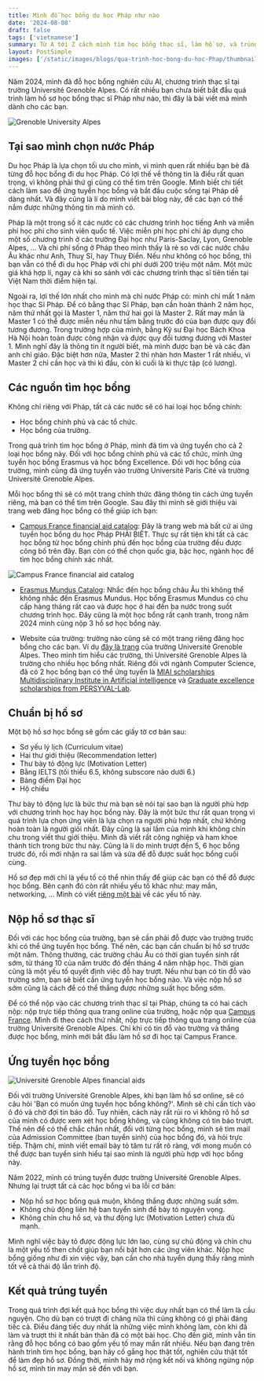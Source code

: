 ```yaml
---
title: Mình đỗ học bổng du học Pháp như nào
date: '2024-08-08'
draft: false
tags: ['vietnamese']
summary: Từ A tới Z cách mình tìm học bổng thạc sĩ, làm hồ sơ, và trúng tuyển như nào
layout: PostSimple
images: ['/static/images/blogs/qua-trinh-hoc-bong-du-hoc-Phap/thumbnail.png']
---
```


Năm 2024, mình đã đỗ học bổng nghiên cứu AI, chương trình thạc sĩ tại trường Université Grenoble Alpes. Có rất nhiều bạn chưa biết bắt đầu quá trình làm hồ sơ học bổng thạc sĩ Pháp như nào, thì đây là bài viết mà mình dành cho các bạn.

![Grenoble University Alpes](/static/images/blogs/qua-trinh-hoc-bong-du-hoc-Phap/grenoble-aples.png)

## Tại sao mình chọn nước Pháp

Du học Pháp là lựa chọn tối ưu cho mình, vì mình quen rất nhiều bạn bè đã từng đỗ học bổng đi du học Pháp. Có lợi thế về thông tin là điều rất quan trọng, vì không phải thứ gì cũng có thể tìm trên Google. Mình biết chi tiết cách làm sao để ứng tuyển học bổng và bắt đầu cuộc sống tại Pháp dễ dàng nhất. Và đây cũng là lí do mình viết bài blog này, để các bạn có thể nắm được những thông tin mà mình có.

Pháp là một trong số ít các nước có các chương trình học tiếng Anh và miễn phí học phí cho sinh viên quốc tế. Việc miễn phí học phí chỉ áp dụng cho một số chương trình ở các trường Đại học như Paris-Saclay, Lyon, Grenoble Alpes, ... Và chi phí sống ở Pháp theo mình thấy là rẻ so với các nước châu Âu khác như Anh, Thuỵ Sĩ, hay Thuỵ Điển. Nếu như không có học bổng, thì bạn vẫn có thể đi du học Pháp với chi phí dưới 200 triệu một năm. Một mức giá khá hợp lí, ngay cả khi so sánh với các chương trình thạc sĩ tiên tiến tại Việt Nam thời điểm hiện tại.

Ngoài ra, lợi thế lớn nhất cho mình mà chỉ nước Pháp có: mình chỉ mất 1 năm học thạc Sĩ Pháp. Để có bằng thạc Sĩ Pháp, bạn cần hoàn thành 2 năm học, năm thứ nhất gọi là Master 1, năm thứ hai gọi là Master 2. Rất may mắn là Master 1 có thể được miễn nếu như tấm bằng trước đó của bạn được quy đổi tương đương. Trong trường hợp của mình, bằng Kỹ sư Đại học Bách Khoa Hà Nội hoàn toàn được công nhận và được quy đổi tương đương với Master 1. Mình nghĩ đây là thông tin ít người biết, mà mình được bạn bè và các đàn anh chỉ giáo. Đặc biệt hơn nữa, Master 2 thì nhàn hơn Master 1 rất nhiều, vì Master 2 chỉ cần học và thi kì đầu, còn kì cuối là kì thực tập (có lương).

## Các nguồn tìm học bổng

Không chỉ riêng với Pháp, tất cả các nước sẽ có hai loại học bổng chính:

- Học bổng chính phủ và các tổ chức.
- Học bổng của trường.

Trong quá trình tìm học bổng ở Pháp, mình đã tìm và ứng tuyển cho cả 2 loại học bổng này. Đối với học bổng chính phủ và các tổ chức, mình ứng tuyển học bổng Erasmus và học bổng Excellence. Đối với học bổng của trường, mình cũng đã ứng tuyển vào trường Université Paris Cité và trường Université Grenoble Alpes.

Mỗi học bổng thì sẽ có một trang chính thức đăng thông tin cách ứng tuyển riêng, mà bạn có thể tìm trên Google. Sau đây thì mình sẽ giới thiệu vài trang web đăng học bổng có thể giúp ích bạn:

- [Campus France financial aid catalog](https://campusbourses.campusfrance.org/#/catalog): Đây là trang web mà bất cứ ai ứng tuyển học bổng du học Pháp PHẢI BIẾT. Thực sự rất tiện khi tất cả các học bổng từ học bổng chính phủ đến học bổng của trường đều được công bố trên đây. Bạn còn có thể chọn quốc gia, bậc học, ngành học để tìm học bổng chính xác nhất.

![Campus France financial aid catalog](/static/images/blogs/qua-trinh-hoc-bong-du-hoc-Phap/catalog.png)

- [Erasmus Mundus Catalog](https://www.eacea.ec.europa.eu/scholarships/erasmus-mundus-catalogue_en): Nhắc đến học bổng châu Âu thì không thể không nhắc đến Erasmus Mundus. Học bổng Erasmus Mundus có chu cấp hàng tháng rất cao và được học ở hai đến ba nước trong suốt chương trình học. Đây cũng là một học bổng rất cạnh tranh, trong năm 2024 mình cũng nộp 3 hồ sơ học bổng này.

- Website của trường: trường nào cũng sẽ có một trang riêng đăng học bổng cho các bạn. Ví dụ [đây là trang](https://international.univ-grenoble-alpes.fr/come-to-uga/scholarships-and-financial-aid/scholarships-and-financial-aid-1003969.kjsp) của trường Université Grenoble Alpes. Theo mình tìm hiểu các trường, thì Université Grenoble Alpes là trường cho nhiều học bổng nhất. Riêng đối với ngành Computer Science, đã có 2 học bổng bạn có thể ứng tuyển là [MIAI scholarships Multidisciplinary Institute in Artificial intelligence](https://miai.univ-grenoble-alpes.fr/education/master-scholarships-2024-2025-1419789.kjsp?RH=1647012469036) và [Graduate excellence scholarships from PERSYVAL-Lab](https://international.univ-grenoble-alpes.fr/news/practical-information/graduate-school-uga-scholarship-call-for-applications-for-2024-2026-1024380.kjsp?RH=1647012469036&RF=1610028031494).

## Chuẩn bị hồ sơ

Một bộ hồ sơ học bổng sẽ gồm các giấy tờ cơ bản sau:

- Sơ yếu lý lịch (Curriculum vitae)
- Hai thư giới thiệu (Recommendation letter)
- Thư bày tỏ động lực (Motivation Letter)
- Bằng IELTS (tối thiểu 6.5, không subscore nào dưới 6.)
- Bảng điểm Đại học
- Hộ chiếu

Thư bày tỏ động lực là bức thư mà bạn sẽ nói tại sao bạn là người phù hợp với chương trình học hay học bổng này. Đây là một bức thư rất quan trọng vì quá trình lựa chọn ứng viên là lựa chọn ra người phù hợp nhất, chứ không hoàn toàn là người giỏi nhất. Đây cũng là sai lầm của mình khi không chỉn chu trong viết thư giới thiệu. Mình đã viết rất công nghiệp và ham khoe thành tích trong bức thư này. Cũng là lí do mình trượt đến 5, 6 học bổng trước đó, rồi mới nhận ra sai lầm và sửa để đỗ được suất học bổng cuối cùng.

Hồ sơ đẹp mới chỉ là yếu tố có thể nhìn thấy để giúp các bạn có thể đỗ được học bổng. Bên cạnh đó còn rất nhiều yếu tố khác như: may mắn, networking, ... Mình có viết [riêng một bài](/blog/nhung-dieu-can-biet-khi-san-hoc-bong) về các yếu tố này.

## Nộp hồ sơ thạc sĩ

Đối với các học bổng của trường, bạn sẽ cần phải đỗ được vào trường trước khi có thể ứng tuyển học bổng. Thế nên, các bạn cần chuẩn bị hồ sơ trước một năm. Thông thường, các trường châu Âu có thời gian tuyển sinh rất sớm, từ tháng 10 của năm trước đó đến tháng 4 năm nhập học. Thời gian cũng là một yếu tố quyết định việc đỗ hay trượt. Nếu như bạn có tin đỗ vào trường sớm, bạn sẽ biết cần ứng tuyển học bổng nào. Và việc nộp hồ sơ sớm cũng là cách để có thể thắng được những suất học bổng sớm.

Để có thể nộp vào các chương trình thạc sĩ tại Pháp, chúng ta có hai cách nộp: nộp trực tiếp thông qua trang online của trường, hoặc nộp qua [Campus France](https://www.campusfrance.org/en). Mình đi theo cách thứ nhất, nộp trực tiếp thông qua trang online của trường Université Grenoble Alpes. Chỉ khi có tin đỗ vào trường và thắng được học bổng, mình mới bắt đầu làm hồ sơ đi học tại Campus France.

## Ứng tuyển học bổng

![Université Grenoble Alpes financial aids](/static/images/blogs/qua-trinh-hoc-bong-du-hoc-Phap/financial-aids.png)

Đối với trường Université Grenoble Alpes, khi bạn làm hồ sơ online, sẽ có câu hỏi 'Bạn có muốn ứng tuyển học bổng không?'. Mình sẽ chỉ cần tích vào ô đó và chờ đợi tin báo đỗ. Tuy nhiên, cách này rất rủi ro vì không rõ hồ sơ của mình có được xem xét học bổng không, và cũng không có tin báo trượt. Thế nên để có thể chắc chắn nhất, đối với từng học bổng, mình sẽ tìm mail của Admission Committee (ban tuyển sinh) của học bổng đó, và hỏi trực tiếp. Thậm chí, mình viết email bày tỏ tâm tư rất rõ ràng, với mong muốn có thể được ban tuyển sinh hiểu tại sao mình là người phù hợp với học bổng này.

Năm 2022, mình có trúng tuyển được trường Université Grenoble Alpes. Nhưng lại trượt tất cả các học bổng vì ba lỗi cơ bản:

- Nộp hồ sơ học bổng quá muộn, không thắng được những suất sớm.
- Không chủ động liên hệ ban tuyển sinh để bày tỏ nguyện vọng.
- Không chỉn chu hồ sơ, và thư động lực (Motivation Letter) chưa đủ mạnh.

Mình nghĩ việc bày tỏ được động lực lớn lao, cùng sự chủ động và chỉn chu là một yếu tố then chốt giúp bạn nổi bật hơn các ứng viên khác. Nộp học bổng giống như đi xin việc vậy, bạn cần cho nhà tuyển dụng thấy rằng mình tốt về cả thái độ lẫn trình độ.

## Kết quả trúng tuyển

Trong quá trình đợi kết quả học bổng thì việc duy nhất bạn có thể làm là cầu nguyện. Cho dù bạn có trượt đi chăng nữa thì cũng không có gì phải đáng tiếc cả. Điều đáng tiếc duy nhất là những việc mình không làm, còn khi đã làm và trượt thì ít nhất bản thân đã có một bài học. Cho đến giờ, mình vẫn tin rằng đỗ học bổng có bao gồm yếu tố may mắn rất nhiều. Nếu bạn đang trên hành trình tìm học bổng, bạn hãy cố gắng học thật tốt, nghiên cứu thật tốt để làm đẹp hồ sơ. Đồng thời, mình hãy mở rộng kết nối và không ngừng nộp hồ sơ, mình tin may mắn sẽ đến với bạn.
